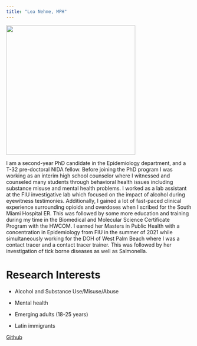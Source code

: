 ```yaml
---
title: "Lea Nehme, MPH"
---
```


![](images/Lea%20Nehme.jpg){fig-align="center" width="350"}

I am a second-year PhD candidate in the Epidemiology department, and a T-32 pre-doctoral NIDA fellow. Before joining the PhD program I was working as an interim high school counselor where I witnessed and counseled many students through behavioral health issues including substance misuse and mental health problems. I worked as a lab assistant at the FIU investigative lab which focused on the impact of alcohol during eyewitness testimonies. Additionally, I gained a lot of fast-paced clinical experience surrounding opioids and overdoses when I scribed for the South Miami Hospital ER. This was followed by some more education and training during my time in the Biomedical and Molecular Science Certificate Program with the HWCOM. I earned her Masters in Public Health with a concentration in Epidemiology from FIU in the summer of 2021 while simultaneously working for the DOH of West Palm Beach where I was a contact tracer and a contact tracer trainer. This was followed by her investigation of tick borne diseases as well as Salmonella.

# Research Interests {#sec-interests style="color: dark gray"}

-   Alcohol and Substance Use/Misuse/Abuse

-   Mental health

-   Emerging adults (18-25 years)

-   Latin immigrants

[Github](https://github.com/LeaNehme)
